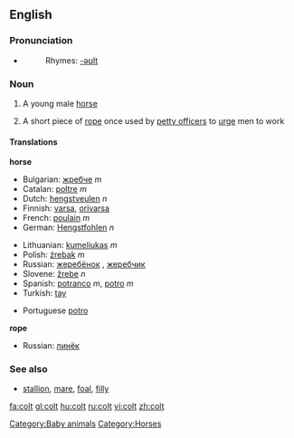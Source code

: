 {{see|Colt}}
==English==

===Pronunciation===
*{{audio|en-us-colt.ogg|Audio (US)}}
*:Rhymes: [[Rhymes:English:-əʊlt|-əʊlt]]

=== Noun ===
{{en-noun}}

#A young male [[horse]]
#{{nautical}} A short piece of [[rope]] once used by [[petty officer]]s to [[urge]] men to work

==== Translations ====
'''horse'''
{{top}}
*Bulgarian: [[жребче]] ''m''
*Catalan: [[poltre]] ''m''
*Dutch: [[hengstveulen]] ''n''
*Finnish: [[varsa]], [[orivarsa]]
*French: [[poulain]] ''m''
*German: [[Hengstfohlen]] ''n''
{{mid}}
*Lithuanian: [[kumeliukas]] ''m''
*Polish: [[źrebak]] ''m''
*Russian: [[жеребёнок]] {{m}}, [[жеребчик]] {{m}}
*Slovene: [[žrebe]] ''n''
*Spanish: [[potranco]] ''m'', [[potro]] ''m''
*Turkish: [[tay]]
{{bottom}}
*Portuguese [[potro]]
'''rope'''
{{top}}
{{mid}}
*Russian: [[линёк]] {{m}}
{{bottom}}

=== See also ===
*[[stallion]], [[mare]], [[foal]], [[filly]]

[[Category:Baby animals]]

[[Category:Horses]]

[[fa:colt]]
[[gl:colt]]
[[hu:colt]]
[[ru:colt]]
[[vi:colt]]
[[zh:colt]]